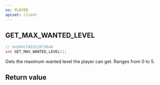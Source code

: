 ```yaml
---
ns: PLAYER
apiset: client
---
```

## GET_MAX_WANTED_LEVEL

```c
// 0xD04CFAD1E2B7984A
int GET_MAX_WANTED_LEVEL();
```

Gets the maximum wanted level the player can get.
Ranges from 0 to 5.


## Return value